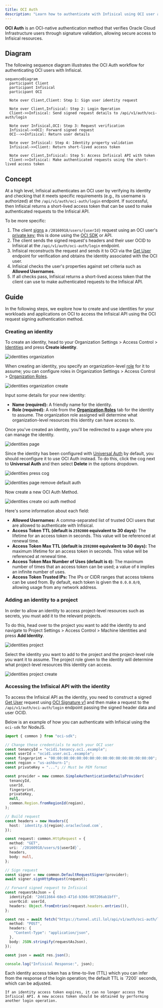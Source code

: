 ```yaml
---
title: OCI Auth
description: "Learn how to authenticate with Infisical using OCI user accounts."
---
```


**OCI Auth** is an OCI-native authentication method that verifies Oracle Cloud Infrastructure users through signature validation, allowing secure access to Infisical resources.

## Diagram

The following sequence diagram illustrates the OCI Auth workflow for authenticating OCI users with Infisical.

```mermaid
sequenceDiagram
  participant Client
  participant Infisical
  participant OCI

  Note over Client,Client: Step 1: Sign user identity request

  Note over Client,Infisical: Step 2: Login Operation
  Client->>Infisical: Send signed request details to /api/v1/auth/oci-auth/login

  Note over Infisical,OCI: Step 3: Request verification
  Infisical->>OCI: Forward signed request
  OCI-->>Infisical: Return user details

  Note over Infisical: Step 4: Identity property validation
  Infisical->>Client: Return short-lived access token

  Note over Client,Infisical: Step 5: Access Infisical API with token
  Client->>Infisical: Make authenticated requests using the short-lived access token
```

## Concept

At a high level, Infisical authenticates an OCI user by verifying its identity and checking that it meets specific requirements (e.g., its username is authorized) at the `/api/v1/auth/oci-auth/login` endpoint. If successful,
then Infisical returns a short-lived access token that can be used to make authenticated requests to the Infisical API.

To be more specific:
1. The client [signs](https://docs.oracle.com/en-us/iaas/Content/API/Concepts/signingrequests.htm) a `/20160918/users/{userId}` request using an OCI user's [private key](https://docs.oracle.com/en-us/iaas/Content/API/Concepts/apisigningkey.htm#Required_Keys_and_OCIDs); this is done using the [OCI SDK](https://infisical.com/docs/documentation/platform/identities/oci-auth#accessing-the-infisical-api-with-the-identity) or API.
2. The client sends the signed request's headers and their user OCID to Infisical at the `/api/v1/auth/oci-auth/login` endpoint.
3. Infisical reconstructs the request and sends it to OCI via the [Get User](https://docs.oracle.com/en/engineered-systems/private-cloud-appliance/3.0-latest/ceapi/op-20160918-users-user_id-get.html) endpoint for verification and obtains the identity associated with the OCI user.
4. Infisical checks the user's properties against set criteria such as **Allowed Usernames**.
5. If all checks pass, Infisical returns a short-lived access token that the client can use to make authenticated requests to the Infisical API.

## Guide

In the following steps, we explore how to create and use identities for your workloads and applications on OCI to
access the Infisical API using the OCI request signing authentication method.

### Creating an identity

To create an identity, head to your Organization Settings > Access Control > [Identities](https://app.infisical.com/organization/access-management?selectedTab=identities) and press **Create identity**.

![identities organization](/images/platform/identities/identities-org.png)

When creating an identity, you specify an organization-level [role](/documentation/platform/role-based-access-controls) for it to assume; you can configure roles in Organization Settings > Access Control > [Organization Roles](https://app.infisical.com/organization/access-management?selectedTab=roles).

![identities organization create](/images/platform/identities/identities-org-create.png)

Input some details for your new identity:
- **Name (required):** A friendly name for the identity.
- **Role (required):** A role from the [**Organization Roles**](https://app.infisical.com/organization/access-management?selectedTab=roles) tab for the identity to assume. The organization role assigned will determine what organization-level resources this identity can have access to.

Once you've created an identity, you'll be redirected to a page where you can manage the identity.

![identities page](/images/platform/identities/identities-page.png)

Since the identity has been configured with [Universal Auth](https://infisical.com/docs/documentation/platform/identities/universal-auth) by default, you should reconfigure it to use OCI Auth instead. To do this, click the cog next to **Universal Auth** and then select **Delete** in the options dropdown.

![identities press cog](/images/platform/identities/identities-press-cog.png)

![identities page remove default auth](/images/platform/identities/identities-page-remove-default-auth.png)

Now create a new OCI Auth Method.

![identities create oci auth method](/images/platform/identities/identities-org-create-oci-auth-method.png)

Here's some information about each field:
- **Allowed Usernames:** A comma-separated list of trusted OCI users that are allowed to authenticate with Infisical.
- **Access Token TTL (default is `2592000` equivalent to 30 days):** The lifetime for an access token in seconds. This value will be referenced at renewal time.
- **Access Token Max TTL (default is `2592000` equivalent to 30 days):** The maximum lifetime for an access token in seconds. This value will be referenced at renewal time.
- **Access Token Max Number of Uses (default is `0`):** The maximum number of times that an access token can be used; a value of `0` implies an infinite number of uses.
- **Access Token Trusted IPs:** The IPs or CIDR ranges that access tokens can be used from. By default, each token is given the `0.0.0.0/0`, allowing usage from any network address.

### Adding an identity to a project

In order to allow an identity to access project-level resources such as secrets, you must add it to the relevant projects.

To do this, head over to the project you want to add the identity to and navigate to Project Settings > Access Control > Machine Identities and press **Add Identity**.

![identities project](/images/platform/identities/identities-project.png)

Select the identity you want to add to the project and the project-level role you want it to assume. The project role given to the identity will determine what project-level resources this identity can access.

![identities project create](/images/platform/identities/identities-project-create.png)

### Accessing the Infisical API with the identity

To access the Infisical API as the identity, you need to construct a signed [Get User](https://docs.oracle.com/en/engineered-systems/private-cloud-appliance/3.0-latest/ceapi/op-20160918-users-user_id-get.html) request using [OCI Signature v1](https://docs.oracle.com/en-us/iaas/Content/API/Concepts/signingrequests.htm#Request_Signatures) and then make a request to the `/api/v1/auth/oci-auth/login` endpoint passing the signed header data and user OCID.

Below is an example of how you can authenticate with Infisical using the `oci-sdk` for NodeJS.

```typescript
import { common } from "oci-sdk";

// Change these credentials to match your OCI user
const tenancyId = "ocid1.tenancy.oc1..example";
const userId = "ocid1.user.oc1..example";
const fingerprint = "00:00:00:00:00:00:00:00:00:00:00:00:00:00:00:00";
const region = "us-ashburn-1";
const privateKey = "..."; // Must be PEM format

const provider = new common.SimpleAuthenticationDetailsProvider(
  tenancyId,
  userId,
  fingerprint,
  privateKey,
  null,
  common.Region.fromRegionId(region),
);

// Build request
const headers = new Headers({
  host: `identity.${region}.oraclecloud.com`,
});

const request: common.HttpRequest = {
  method: "GET",
  uri: `/20160918/users/${userId}`,
  headers,
  body: null,
};

// Sign request
const signer = new common.DefaultRequestSigner(provider);
await signer.signHttpRequest(request);

// Forward signed request to Infisical
const requestAsJson = {
  identityId: "2dd11664-68e3-471d-b366-907206ab1bff",
  userOcid: userId,
  headers: Object.fromEntries(request.headers.entries()),
};

const res = await fetch("https://tunnel.util.lol/api/v1/auth/oci-auth/login", {
  method: "POST",
  headers: {
    "Content-Type": "application/json",
  },
  body: JSON.stringify(requestAsJson),
});

const json = await res.json();

console.log("Infisical Response:", json);
```

<Note>
    Each identity access token has a time-to-live (TTL) which you can infer from the response of the login operation; the default TTL is `7200` seconds, which can be adjusted.

    If an identity access token expires, it can no longer access the Infisical API. A new access token should be obtained by performing another login operation.
</Note>
